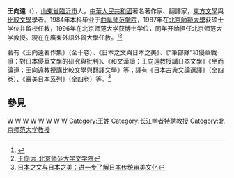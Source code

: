 '''王向遠'''（{{bd|1962年|10月1日|||catIdx=W王}}），[[山東省|山東省]][[臨沂市|臨沂市]]人，[[中華人民共和國|中華人民共和國]]著名著作家、翻譯家，[[東方文學|東方文學]]與[[比較文學|比較文學]]學者。1984年本科毕业于[[曲阜师范学院|曲阜师范学院]]，1987年在[[北京師範大學|北京師範大學]]获硕士学位并留校任教，1996年在北京师范大学获博士学位，同年开始担任北京师范大学教授。現在在廣東外語外貿大學任教。<ref>{{cite journal|title=本刊学术主持人王向远教授学术成就简介|journal=山东社会科学|date=2001|issue=3}}</ref><ref>[http://www.xuebang.com.cn/teacherId304815/ 王向远_北京师范大学文学院]{{Dead link|date=2018年7月 |bot=InternetArchiveBot |fix-attempted=yes }}</ref>

著有《王向遠著作集》（全十卷）、《日本之文與日本之美》、《“筆部隊”和侵華戰爭：對日本侵華文學的研究與批判》、《和文漢讀：王向遠教授講日本文學》《坐而論道：王向遠教授講比較文學與翻譯文學》等；譯有《日本古典文論選譯》（全四卷）、《審美日本系列》（全四卷）等。<ref>[http://lz.book.sohu.com/book-27727.html 日本之文与日本之美：进一步了解日本传统审美文化]{{dead link|date=2018年3月 |bot=InternetArchiveBot |fix-attempted=yes }}</ref>

==參見==
{{reflist}}
{{2017年度“长江学者奖励计划”特聘教授}}
{{China-academic-bio-stub}}

[[Category:臨沂人|W]]
[[Category:山東作家|W]]
[[Category:中国文学理论家|W]]
[[Category:中國文學評論家|W]]
[[Category:中華人民共和國翻譯家|W]]
[[Category:日文—中文翻譯家|W]]
[[Category:北京師範大學校友|W]]
[[Category:曲阜师范学院校友|W]]
[[Category:王姓|Category:王姓]]
[[Category:长江学者特聘教授|Category:长江学者特聘教授]]
[[Category:北京师范大学教授|Category:北京师范大学教授]]